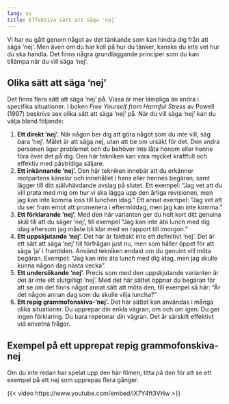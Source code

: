 ```yaml
---
lang: sv
title: Effektiva sätt att säga 'nej'
---
```


Vi har nu gått genom något av det tänkande som kan hindra dig från att
säga 'nej'. Men även om du har koll på hur du tänker, kanske du inte vet
hur du ska handla. Det finns några grundläggande principer som du kan
tillämpa när du vill säga 'nej'.

## Olika sätt att säga 'nej'

Det finns flera sätt att säga 'nej' på. Vissa är mer lämpliga än andra i
specifika situationer. I boken *Free Yourself from Harmful Stress* av
Powell (1997) beskrivs sex olika sätt att säga 'nej' på. När du vill
säga 'nej' kan du välja bland följande:

1.  **Ett direkt 'nej'.** När någon ber dig att göra något som du inte
    vill, säg bara 'nej'. Målet är att säga nej, utan att be om ursäkt
    för det. Den andra personen äger problemet och du behöver inte låta
    honom eller henne föra över det på dig. Den här tekniken kan vara
    mycket kraftfull och effektiv med påstridiga säljare.
2.  **Ett inkännande 'nej'.** Den här tekniken innebär att du erkänner
    motpartens känslor och innehållet i hans eller hennes begäran, samt
    lägger till ditt självhävdande avslag på slutet. Ett exempel: "Jag
    vet att du vill prata med mig om hur vi ska lägga upp den årliga
    revisionen, men jag kan inte komma loss till lunchen idag." Ett
    annat exempel: "Jag vet att du ser fram emot att promenera i
    eftermiddag, men jag kan inte komma."
3.  **Ett förklarande 'nej'.** Med den här varianten ger du helt kort
    ditt genuina skäl till att du säger 'nej', till exempel "Jag kan
    inte äta lunch med dig idag eftersom jag måste bli klar med en
    rapport till imorgon."
4.  **Ett uppskjutande 'nej'.** Det här är faktiskt inte ett definitivt
    'nej'. Det är ett sätt att säga 'nej' till förfrågan just nu, men
    som håller öppet för att säga 'ja' i framtiden. Använd tekniken
    endast om du genuint vill möta begäran. Exempel: "Jag kan inte äta
    lunch med dig idag, men jag skulle kunna någon dag nästa vecka".
5.  **Ett undersökande 'nej'.** Precis som med den uppskjutande
    varianten är det är inte ett slutgiltigt 'nej'. Med det här sättet
    öppnar du begäran för att se om det finns något annat sätt att möta
    den, till exempel så här: "Är det någon annan dag som du skulle
    vilja luncha?"
6.  **Ett repig grammofonskiva-'nej'.** Det här sättet kan användas i
    många olika situationer. Du upprepar din enkla vägran, om och om
    igen. Du ger ingen förklaring. Du bara repeterar din vägran. Det är
    särskilt effektivt vid envetna frågor.

## Exempel på ett upprepat repig grammofonskiva-nej

Om du inte redan har spelat upp den här filmen, titta på den för att se
ett exempel på ett nej som upprepas flera gånger.

 {{< video https://www.youtube.com/embed/iX7Y4ft3VHw >}}
